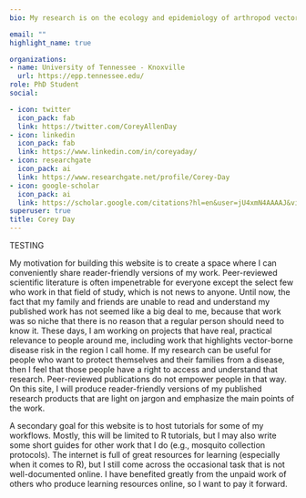 ```yaml
---
bio: My research is on the ecology and epidemiology of arthropod vectors of disease. 

email: ""
highlight_name: true

organizations:
- name: University of Tennessee - Knoxville
  url: https://epp.tennessee.edu/
role: PhD Student
social:

- icon: twitter
  icon_pack: fab
  link: https://twitter.com/CoreyAllenDay
- icon: linkedin
  icon_pack: fab
  link: https://www.linkedin.com/in/coreyaday/
- icon: researchgate
  icon_pack: ai
  link: https://www.researchgate.net/profile/Corey-Day
- icon: google-scholar
  icon_pack: ai
  link: https://scholar.google.com/citations?hl=en&user=jU4xmN4AAAAJ&view_op=list_works&sortby=pubdate
superuser: true
title: Corey Day
---
```

TESTING

My motivation for building this website is to create a space where I can conveniently share reader-friendly versions of my work. Peer-reviewed scientific literature is often impenetrable for everyone except the select few who work in that field of study, which is not news to anyone. Until now, the fact that my family and friends are unable to read and understand my published work has not seemed like a big deal to me, because that work was so niche that there is no reason that a regular person should need to know it. These days, I am working on projects that have real, practical relevance to people around me, including work that highlights vector-borne disease risk in the region I call home. If my research can be useful for people who want to protect themselves and their families from a disease, then I feel that those people have a right to access and understand that research. Peer-reviewed publications do not empower people in that way. On this site, I will produce reader-friendly versions of my published research products that are light on jargon and emphasize the main points of the work. 

A secondary goal for this website is to host tutorials for some of my workflows. Mostly, this will be limited to R tutorials, but I may also write some short guides for other work that I do (e.g., mosquito collection protocols). The internet is full of great resources for learning (especially when it comes to R), but I still come across the occasional task that is not well-documented online. I have benefited greatly from the unpaid work of others who produce learning resources online, so I want to pay it forward. 

